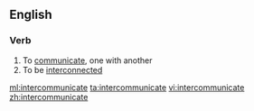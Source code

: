 ==English==

===Verb===
{{en-verb|intercommunicat|ing}}

# To [[communicate]], one with another
# To be [[interconnected]]

[[ml:intercommunicate]]
[[ta:intercommunicate]]
[[vi:intercommunicate]]
[[zh:intercommunicate]]